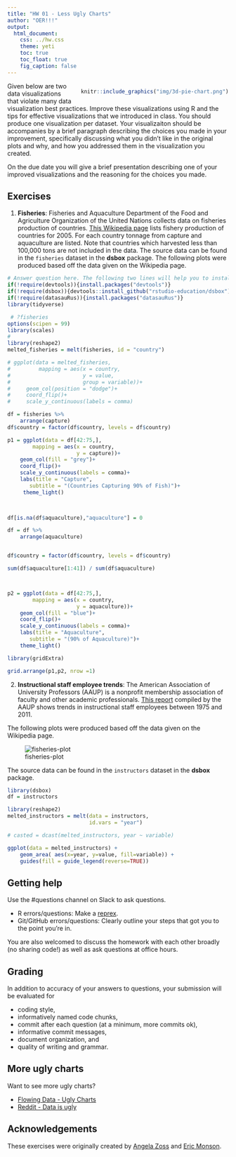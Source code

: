 ```yaml
---
title: "HW 01 - Less Ugly Charts"
author: "OER!!!"
output: 
  html_document: 
    css: ../hw.css
    theme: yeti
    toc: true
    toc_float: true
    fig_caption: false
---
```


<div style= "float:right;position: relative; margin-left: 20px">
```r
knitr::include_graphics("img/3d-pie-chart.png")
```
</div>

Given below are two data visualizations that violate many data visualization 
best practices. Improve these visualizations using R and the tips for effective 
visualizations that we introduced in class. You should produce one visualization 
per dataset. Your visualizaiton should be accompanies by a brief paragraph 
describing the choices you made in your improvement, specifically discussing 
what you didn't like in the original plots and why, and how you addressed them 
in the visualization you created.

On the due date you will give a brief presentation describing one of your 
improved visualizations and the reasoning for the choices you made.

## Exercises

1. **Fisheries**: Fisheries and Aquaculture Department of the Food and 
Agriculture Organization of the United Nations collects data on fisheries 
production of countries. [This Wikipedia page](https://en.wikipedia.org/wiki/Fishing_industry_by_country) 
lists fishery production of countries for 2005. For each country tonnage from 
capture and aquaculture are listed. Note that countries which harvested less 
than 100,000 tons are not included in the data. The source data can be found 
in the `fisheries` dataset in the **dsbox** package. The following plots were 
produced based off the data given on the Wikipedia page.

<!-- ![fisheries-plot](img/fisheries.png) -->


```r
# Answer question here. The following two lines will help you to install hard to find libraries.
if(!require(devtools)){install.packages("devtools")}
if(!require(dsbox)){devtools::install_github("rstudio-education/dsbox")}
if(!require(datasauRus)){install.packages("datasauRus")}
library(tidyverse)

 # ?fisheries
options(scipen = 99)
library(scales)
# 
library(reshape2)
melted_fisheries = melt(fisheries, id = "country")

# ggplot(data = melted_fisheries,
#         mapping = aes(x = country,
#                       y = value,
#                       group = variable))+
#     geom_col(position = "dodge")+
#     coord_flip()+
#     scale_y_continuous(labels = comma)

df = fisheries %>%
    arrange(capture)
df$country = factor(df$country, levels = df$country)

p1 = ggplot(data = df[42:75,],
        mapping = aes(x = country,
                      y = capture))+
    geom_col(fill = "grey")+
    coord_flip()+
    scale_y_continuous(labels = comma)+
    labs(title = "Capture",
       subtitle = "(Countries Capturing 90% of Fish)")+
     theme_light()
       


df[is.na(df$aquaculture),"aquaculture"] = 0

df = df %>%
    arrange(aquaculture)


df$country = factor(df$country, levels = df$country)

sum(df$aquaculture[1:41]) / sum(df$aquaculture)



p2 = ggplot(data = df[42:75,],
        mapping = aes(x = country,
                      y = aquaculture))+
    geom_col(fill = "blue")+
    coord_flip()+
    scale_y_continuous(labels = comma)+
    labs(title = "Aquaculture",
       subtitle = "(90% of Aquaculture)")+
    theme_light()

library(gridExtra)

grid.arrange(p1,p2, nrow =1)

```



2. **Instructional staff employee trends**: The American Association of 
University Professors (AAUP) is a nonprofit membership association of faculty 
and other academic professionals. 
[This report](https://www.aaup.org/sites/default/files/files/AAUP_Report_InstrStaff-75-11_apr2013.pdf) 
compiled by the AAUP shows trends in instructional staff employees between 1975 
and 2011.

The following plots were produced based off the data given on the Wikipedia 
page.

![fisheries-plot](img/inst_staff.png)

The source data can be found in the `instructors` dataset in the **dsbox** package.

```r
library(dsbox)
df = instructors

library(reshape2)
melted_instructors = melt(data = instructors, 
                          id.vars = "year")

# casted = dcast(melted_instructors, year ~ variable)

ggplot(data = melted_instructors) + 
    geom_area( aes(x=year, y=value, fill=variable)) + 
    guides(fill = guide_legend(reverse=TRUE))


```




## Getting help

Use the #questions channel on Slack to ask questions.

- R errors/questions: Make a [reprex](https://www.tidyverse.org/help/#reprex).
- Git/GitHub errors/questions: Clearly outline your steps that got you to the 
point you're in.

You are also welcomed to discuss the homework with each other broadly 
(no sharing code!) as well as ask questions at office hours.

## Grading

In addition to accuracy of your answers to questions, your submission will be 
evaluated for

- coding style,
- informatively named code chunks,
- commit after each question (at a minimum, more commits ok),
- informative commit messages,
- document organization, and
- quality of writing and grammar.

## More ugly charts

Want to see more ugly charts?

- [Flowing Data - Ugly Charts](https://flowingdata.com/category/visualization/ugly-visualization/)
- [Reddit - Data is ugly](https://www.reddit.com/r/dataisugly/)

## Acknowledgements

These exercises were originally created by [Angela Zoss](https://library.duke.edu/about/directory/staff/6881) 
and [Eric Monson](https://library.duke.edu/about/directory/staff/7561).
